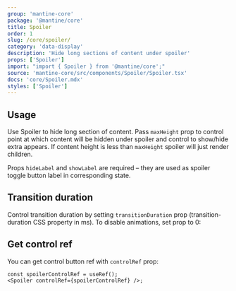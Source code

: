 ```yaml
---
group: 'mantine-core'
package: '@mantine/core'
title: Spoiler
order: 1
slug: /core/spoiler/
category: 'data-display'
description: 'Hide long sections of content under spoiler'
props: ['Spoiler']
import: "import { Spoiler } from '@mantine/core';"
source: 'mantine-core/src/components/Spoiler/Spoiler.tsx'
docs: 'core/Spoiler.mdx'
styles: ['Spoiler']
---
```



## Usage

Use Spoiler to hide long section of content.
Pass `maxHeight` prop to control point at which content will be hidden under spoiler and control to show/hide extra appears.
If content height is less than `maxHeight` spoiler will just render children.

Props `hideLabel` and `showLabel` are required – they are used as spoiler toggle button label in corresponding state.

<Demo data={SpoilerDemos.usage} />

## Transition duration

Control transition duration by setting `transitionDuration` prop (transition-duration CSS property in ms).
To disable animations, set prop to 0:

<Demo data={SpoilerDemos.transitions} />

## Get control ref

You can get control button ref with `controlRef` prop:

```tsx
const spoilerControlRef = useRef();
<Spoiler controlRef={spoilerControlRef} />;
```
